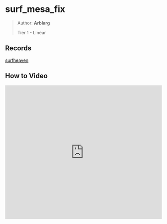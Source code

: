 # surf_mesa_fix

> Author: **Arblarg**
>
> Tier 1 - Linear

## Records

[surfheaven](https://surfheaven.eu/map/surf_mesa_fix)

## How to Video

<iframe
  width="100%"
  height="430"
  src="https://www.youtube.com/embed/9LrHD-CJP-c"
  frameborder="0"
  allow="accelerometer; autoplay; clipboard-write; encrypted-media; gyroscope; picture-in-picture"
  allowfullscreen
/>

## WR

<iframe
  width="100%"
  height="430"
  src="https://www.youtube.com/embed/ECKEo6kM95c"
  frameborder="0"
  allow="accelerometer; autoplay; clipboard-write; encrypted-media; gyroscope; picture-in-picture"
  allowfullscreen
/>
